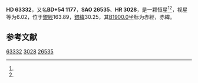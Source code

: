 {{Starbox begin
| name = HD 63332
}}
{{Starbox observe
| epoch = [[J2000.0|J2000.0]]
| constell = {{星座名待查}}<ref name=SIMBAD>{{cite web
 | url=http://simbad.u-strasbg.fr/simbad/sim-id?Ident=HR+3028
 | title=Pulsating variable Star
 | publisher=Centre de Données astronomiques de Strasbourg
 | work=SIMBAD
 | accessdate=2012-07-13
 | archive-date=2016-03-16
 | archive-url=https://web.archive.org/web/20160316121827/http://simbad.u-strasbg.fr/simbad/sim-id?Ident=HR+3028
 | dead-url=no
 }}</ref><ref name=DATA>{{cite web
 | url=http://vizier.u-strasbg.fr/viz-bin/VizieR-5?-out.add=.&-source=5050&-corr=PK=HR&-out.max=9999&HR=3028
 | title=VizieR Detailed Page
 | accessdate=2012-07-13
 | archive-date=2016-03-05
 | archive-url=https://web.archive.org/web/20160305004429/http://vizier.u-strasbg.fr/viz-bin/VizieR-5?-out.add=.&-source=5050&-corr=PK=HR&-out.max=9999&HR=3028
 | dead-url=no
 }}</ref>
| 星官 = 
| ra = {{RA|7|51|5.7}}<ref name=SIMBAD /><ref name=DATA />
| dec = {{DEC|+54|7|45}}<ref name=SIMBAD /><ref name=DATA />
| appmag_v = 6.02<ref name=SIMBAD /><ref name=DATA />
}}
{{Starbox character
| class = F6V<ref name=SIMBAD /><ref name=DATA />
| b-v = 0.46<ref name=SIMBAD /><ref name=DATA />
| u-b = 0.02<ref name=SIMBAD /><ref name=DATA />
| r-i = <ref name=SIMBAD /><ref name=DATA />
| variable = 
}}
{{Starbox astrometry
| radial_v = 0.02
| prop_mo_ra = -2
| parallax = 
| p_error = 
}}
{{Starbox catalog
| names =BD+54 1177，[[SAO星表|SAO]] 26535，[[HD星表|HD]] 63332，[[HR星表|HR]] 3028}}
{{Starbox reference |Simbad=HR+3028}}
{{Starbox end}}

'''HD 63332'''，又名'''BD+54 1177'''，'''SAO 26535'''、'''HR 3028'''，是一颗恒星<ref name=SIMBAD /><ref name=DATA />，视星等为6.02，位于[[銀道座標系|銀經]]163.89，[[銀道座標系|銀緯]]30.25，其[[B1900.0|B1900.0]]坐标为赤經{{RA|7|43|13.1}}，赤緯{{DEC|+54|30.25|43}}。

== 参考文献 ==
{{reflist}}

{{star-stub}}

[[Category:HD和HDE天體|63332]]
[[Category:HR天體|3028]]
[[Category:SAO天體|26535]]